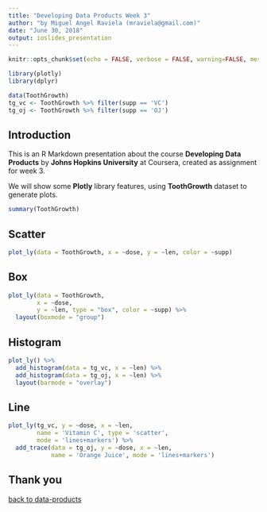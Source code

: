 ```yaml
---
title: "Developing Data Products Week 3"
author: "by Miguel Angel Raviela (mraviela@gmail.com)"
date: "June 30, 2018"
output: ioslides_presentation
---
```


```r
knitr::opts_chunk$set(echo = FALSE, verbose = FALSE, warning=FALSE, message=FALSE)
```

```r
library(plotly)
library(dplyr)

data(ToothGrowth)
tg_vc <- ToothGrowth %>% filter(supp == 'VC')
tg_oj <- ToothGrowth %>% filter(supp == 'OJ')
```

## Introduction

This is an R Markdown presentation about the course **Developing Data Products** by **Johns Hopkins University** at Coursera, created as assignment for week 3.  

We will show some **Plotly** library features, using **ToothGrowth** dataset to generate plots.

```r
summary(ToothGrowth)
```

## Scatter

```r
plot_ly(data = ToothGrowth, x = ~dose, y = ~len, color = ~supp)
```

## Box

```r
plot_ly(data = ToothGrowth, 
        x = ~dose, 
        y = ~len, type = "box", color = ~supp) %>% 
  layout(boxmode = "group")
```

## Histogram

```r
plot_ly() %>% 
  add_histogram(data = tg_vc, x = ~len) %>% 
  add_histogram(data = tg_oj, x = ~len) %>% 
  layout(barmode = "overlay")
```

## Line

```r
plot_ly(tg_vc, y = ~dose, x = ~len, 
        name = 'Vitamin C', type = 'scatter', 
        mode = 'lines+markers') %>% 
  add_trace(data = tg_oj, y = ~dose, x = ~len, 
            name = 'Orange Juice', mode = 'lines+markers') 
```

## Thank you  


[back to data-products](https://mraviela.github.io/data-products/)

